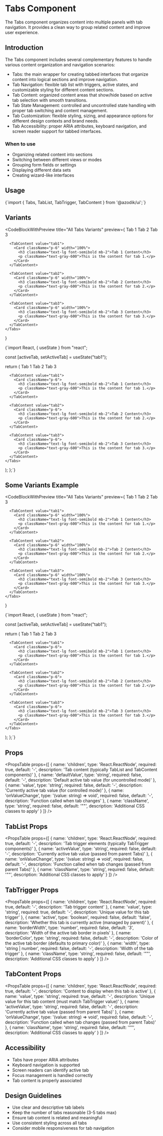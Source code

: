 
# Tabs Component

The Tabs component organizes content into multiple panels with tab navigation. It provides a clean way to group related content and improve user experience.

## Introduction

The Tabs component includes several complementary features to handle various content organization and navigation scenarios:

- Tabs: the main wrapper for creating tabbed interfaces that organize content into logical sections and improve navigation.
- Tab Navigation: flexible tab list with triggers, active states, and customizable styling for different content sections.
- Tab Content: organized content areas that show/hide based on active tab selection with smooth transitions.
- Tab State Management: controlled and uncontrolled state handling with proper tab switching and content management.
- Tab Customization: flexible styling, sizing, and appearance options for different design contexts and brand needs.
- Tab Accessibility: proper ARIA attributes, keyboard navigation, and screen reader support for tabbed interfaces.

### When to use
- Organizing related content into sections
- Switching between different views or modes
- Grouping form fields or settings
- Displaying different data sets
- Creating wizard-like interfaces

## Usage

<CodeBlock language="tsx">
{`import { Tabs, TabList, TabTrigger, TabContent } from '@azodik/ui';`}
</CodeBlock>

## Variants

<CodeBlockWithPreview 
  title="All Tabs Variants"
  preview={
    <Tabs defaultValue="tab1">
      <TabList>
        <TabTrigger value="tab1" borderWidth={4} width="100px">Tab 1</TabTrigger>
        <TabTrigger value="tab2" borderWidth={4} width="100px">Tab 2</TabTrigger>
        <TabTrigger value="tab3" borderWidth={4} width="100px">Tab 3</TabTrigger>
      </TabList>
      
      <TabContent value="tab1">
        <Card className="p-6" width="100%">
          <h3 className="text-lg font-semibold mb-2">Tab 1 Content</h3>
          <p className="text-gray-600">This is the content for tab 1.</p>
        </Card>
      </TabContent>
      
      <TabContent value="tab2">
        <Card className="p-6" width="100%">
          <h3 className="text-lg font-semibold mb-2">Tab 2 Content</h3>
          <p className="text-gray-600">This is the content for tab 2.</p>
        </Card>
      </TabContent>
      
      <TabContent value="tab3">
        <Card className="p-6" width="100%">
          <h3 className="text-lg font-semibold mb-2">Tab 3 Content</h3>
          <p className="text-gray-600">This is the content for tab 3.</p>
        </Card>
      </TabContent>
    </Tabs>
  }
>
{`import React, { useState } from "react";

  const [activeTab, setActiveTab] = useState("tab1");

  return (
    <Tabs value={activeTab} onValueChange={setActiveTab}>
      <TabList>
        <TabTrigger value="tab1" borderWidth={4} width="100px">Tab 1</TabTrigger>
        <TabTrigger value="tab2" borderWidth={4} width="100px">Tab 2</TabTrigger>
        <TabTrigger value="tab3" borderWidth={4} width="100px">Tab 3</TabTrigger>
      </TabList>
      
      <TabContent value="tab1">
        <Card className="p-6">
          <h3 className="text-lg font-semibold mb-2">Tab 1 Content</h3>
          <p className="text-gray-600">This is the content for tab 1.</p>
        </Card>
      </TabContent>
      
      <TabContent value="tab2">
        <Card className="p-6">
          <h3 className="text-lg font-semibold mb-2">Tab 2 Content</h3>
          <p className="text-gray-600">This is the content for tab 2.</p>
        </Card>
      </TabContent>
      
      <TabContent value="tab3">
        <Card className="p-6">
          <h3 className="text-lg font-semibold mb-2">Tab 3 Content</h3>
          <p className="text-gray-600">This is the content for tab 3.</p>
        </Card>
      </TabContent>
    </Tabs>
  );
};`}
</CodeBlockWithPreview>

## Some Variants Example

<CodeBlockWithPreview 
  title="All Tabs Variants"
  preview={
    <Tabs defaultValue="tab1">
      <TabList>
        <TabTrigger value="tab1" borderWidth={4} width="100px" borderColor="#f97316">Tab 1</TabTrigger>
        <TabTrigger value="tab2" borderWidth={2} width="100px" borderColor="#3b82f6">Tab 2</TabTrigger>
        <TabTrigger value="tab3" borderWidth={5} width="100px" borderColor="#10b981">Tab 3</TabTrigger>
      </TabList>
      
      <TabContent value="tab1">
        <Card className="p-6" width="100%">
          <h3 className="text-lg font-semibold mb-2">Tab 1 Content</h3>
          <p className="text-gray-600">This is the content for tab 1.</p>
        </Card>
      </TabContent>
      
      <TabContent value="tab2">
        <Card className="p-6" width="100%">
          <h3 className="text-lg font-semibold mb-2">Tab 2 Content</h3>
          <p className="text-gray-600">This is the content for tab 2.</p>
        </Card>
      </TabContent>
      
      <TabContent value="tab3">
        <Card className="p-6" width="100%">
          <h3 className="text-lg font-semibold mb-2">Tab 3 Content</h3>
          <p className="text-gray-600">This is the content for tab 3.</p>
        </Card>
      </TabContent>
    </Tabs>
  }
>
{`import React, { useState } from "react";

  const [activeTab, setActiveTab] = useState("tab1");

  return (
    <Tabs value={activeTab} onValueChange={setActiveTab}>
      <TabList>
        <TabTrigger value="tab1" borderWidth={4} width="100px" borderColor="#f97316">Tab 1</TabTrigger>
        <TabTrigger value="tab2" borderWidth={2} width="100px" borderColor="#3b82f6">Tab 2</TabTrigger>
        <TabTrigger value="tab3" borderWidth={5} width="100px" borderColor="#10b981">Tab 3</TabTrigger>
      </TabList>
      
      <TabContent value="tab1">
        <Card className="p-6">
          <h3 className="text-lg font-semibold mb-2">Tab 1 Content</h3>
          <p className="text-gray-600">This is the content for tab 1.</p>
        </Card>
      </TabContent>
      
      <TabContent value="tab2">
        <Card className="p-6">
          <h3 className="text-lg font-semibold mb-2">Tab 2 Content</h3>
          <p className="text-gray-600">This is the content for tab 2.</p>
        </Card>
      </TabContent>
      
      <TabContent value="tab3">
        <Card className="p-6">
          <h3 className="text-lg font-semibold mb-2">Tab 3 Content</h3>
          <p className="text-gray-600">This is the content for tab 3.</p>
        </Card>
      </TabContent>
    </Tabs>
  );
};`}
</CodeBlockWithPreview>

## Props

<PropsTable props={[
  {
    name: 'children',
    type: 'React.ReactNode',
    required: true,
    default: '-',
    description: 'Tab content (typically TabList and TabContent components)'
  },
  {
    name: 'defaultValue',
    type: 'string',
    required: false,
    default: '-',
    description: 'Default active tab value (for uncontrolled mode)'
  },
  {
    name: 'value',
    type: 'string',
    required: false,
    default: '-',
    description: 'Currently active tab value (for controlled mode)'
  },
  {
    name: 'onValueChange',
    type: '(value: string) => void',
    required: false,
    default: '-',
    description: 'Function called when tab changes'
  },
  {
    name: 'className',
    type: 'string',
    required: false,
    default: '""',
    description: 'Additional CSS classes to apply'
  }
]} />

## TabList Props

<PropsTable props={[
  {
    name: 'children',
    type: 'React.ReactNode',
    required: true,
    default: '-',
    description: 'Tab trigger elements (typically TabTrigger components)'
  },
  {
    name: 'activeValue',
    type: 'string',
    required: false,
    default: '-',
    description: 'Currently active tab value (passed from parent Tabs)'
  },
  {
    name: 'onValueChange',
    type: '(value: string) => void',
    required: false,
    default: '-',
    description: 'Function called when tab changes (passed from parent Tabs)'
  },
  {
    name: 'className',
    type: 'string',
    required: false,
    default: '""',
    description: 'Additional CSS classes to apply'
  }
]} />

## TabTrigger Props

<PropsTable props={[
  {
    name: 'children',
    type: 'React.ReactNode',
    required: true,
    default: '-',
    description: 'Tab trigger content'
  },
  {
    name: 'value',
    type: 'string',
    required: true,
    default: '-',
    description: 'Unique value for this tab trigger'
  },
  {
    name: 'active',
    type: 'boolean',
    required: false,
    default: 'false',
    description: 'Whether this tab is currently active (managed by parent)'
  },
  {
    name: 'borderWidth',
    type: 'number',
    required: false,
    default: '3',
    description: 'Width of the active tab border in pixels'
  },
  {
    name: 'borderColor',
    type: 'string',
    required: false,
    default: '-',
    description: 'Color of the active tab border (defaults to primary color)'
  },
  {
    name: 'width',
    type: 'string | number',
    required: false,
    default: '-',
    description: 'Width of the tab trigger'
  },
  {
    name: 'className',
    type: 'string',
    required: false,
    default: '""',
    description: 'Additional CSS classes to apply'
  }
]} />

## TabContent Props

<PropsTable props={[
  {
    name: 'children',
    type: 'React.ReactNode',
    required: true,
    default: '-',
    description: 'Content to display when this tab is active'
  },
  {
    name: 'value',
    type: 'string',
    required: true,
    default: '-',
    description: 'Unique value for this tab content (must match TabTrigger value)'
  },
  {
    name: 'activeValue',
    type: 'string',
    required: false,
    default: '-',
    description: 'Currently active tab value (passed from parent Tabs)'
  },
  {
    name: 'onValueChange',
    type: '(value: string) => void',
    required: false,
    default: '-',
    description: 'Function called when tab changes (passed from parent Tabs)'
  },
  {
    name: 'className',
    type: 'string',
    required: false,
    default: '""',
    description: 'Additional CSS classes to apply'
  }
]} />

## Accessibility

- Tabs have proper ARIA attributes
- Keyboard navigation is supported
- Screen readers can identify active tab
- Focus management is handled correctly
- Tab content is properly associated

## Design Guidelines

- Use clear and descriptive tab labels
- Keep the number of tabs reasonable (3-5 tabs max)
- Ensure tab content is related and meaningful
- Use consistent styling across all tabs
- Consider mobile responsiveness for tab navigation
